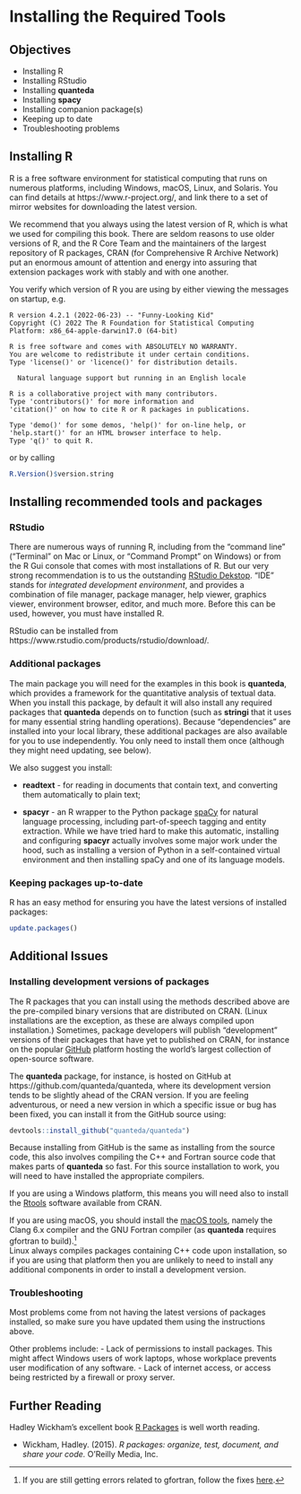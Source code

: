 # Installing the Required Tools {#sec-appendix-installing}

## Objectives

-   Installing R
-   Installing RStudio
-   Installing **quanteda**
-   Installing **spacy**
-   Installing companion package(s)
-   Keeping up to date
-   Troubleshooting problems

## Installing R

R is a free software environment for statistical computing that runs on numerous platforms, including Windows, macOS, Linux, and Solaris. You can find details at https://www.r-project.org/, and link there to a set of mirror websites for downloading the latest version.

We recommend that you always using the latest version of R, which is what we used for compiling this book. There are seldom reasons to use older versions of R, and the R Core Team and the maintainers of the largest repository of R packages, CRAN (for Comprehensive R Archive Network) put an enormous amount of attention and energy into assuring that extension packages work with stably and with one another.

You verify which version of R you are using by either viewing the messages on startup, e.g.

    R version 4.2.1 (2022-06-23) -- "Funny-Looking Kid"
    Copyright (C) 2022 The R Foundation for Statistical Computing
    Platform: x86_64-apple-darwin17.0 (64-bit)

    R is free software and comes with ABSOLUTELY NO WARRANTY.
    You are welcome to redistribute it under certain conditions.
    Type 'license()' or 'licence()' for distribution details.

      Natural language support but running in an English locale

    R is a collaborative project with many contributors.
    Type 'contributors()' for more information and
    'citation()' on how to cite R or R packages in publications.

    Type 'demo()' for some demos, 'help()' for on-line help, or
    'help.start()' for an HTML browser interface to help.
    Type 'q()' to quit R.

or by calling

```r
R.Version()$version.string
```

## Installing recommended tools and packages

### RStudio

There are numerous ways of running R, including from the "command line" ("Terminal" on Mac or Linux, or "Command Prompt" on Windows) or from the R Gui console that comes with most installations of R. But our very strong recommendation is to us the outstanding [RStudio Dekstop](https://www.rstudio.com/products/rstudio/). "IDE" stands for *integrated development environment*, and provides a combination of file manager, package manager, help viewer, graphics viewer, environment browser, editor, and much more. Before this can be used, however, you must have installed R.

RStudio can be installed from https://www.rstudio.com/products/rstudio/download/.

### Additional packages

The main package you will need for the examples in this book is **quanteda**, which provides a framework for the quantitative analysis of textual data. When you install this package, by default it will also install any required packages that **quanteda** depends on to function (such as **stringi** that it uses for many essential string handling operations). Because "dependencies" are installed into your local library, these additional packages are also available for you to use independently. You only need to install them once (although they might need updating, see below).

We also suggest you install:

-   **readtext** - for reading in documents that contain text, and converting them automatically to plain text;

-   **spacyr** - an R wrapper to the Python package [spaCy](https://spacy.io) for natural language processing, including part-of-speech tagging and entity extraction. While we have tried hard to make this automatic, installing and configuring **spacyr** actually involves some major work under the hood, such as installing a version of Python in a self-contained virtual environment and then installing spaCy and one of its language models.

### Keeping packages up-to-date

R has an easy method for ensuring you have the latest versions of installed packages:

```r
update.packages()
```

## Additional Issues

### Installing development versions of packages

The R packages that you can install using the methods described above are the pre-compiled binary versions that are distributed on CRAN. (Linux installations are the exception, as these are always compiled upon installation.) Sometimes, package developers will publish "development" versions of their packages that have yet to published on CRAN, for instance on the popular [GitHub](https://github.com) platform hosting the world's largest collection of open-source software.

The **quanteda** package, for instance, is hosted on GitHub at https://github.com/quanteda/quanteda, where its development version tends to be slightly ahead of the CRAN version. If you are feeling adventurous, or need a new version in which a specific issue or bug has been fixed, you can install it from the GitHub source using:

```r
devtools::install_github("quanteda/quanteda") 
```

Because installing from GitHub is the same as installing from the source code, this also involves compiling the C++ and Fortran source code that makes parts of **quanteda** so fast. For this source installation to work, you will need to have installed the appropriate compilers.

If you are using a Windows platform, this means you will need also to install the [Rtools](https://CRAN.R-project.org/bin/windows/Rtools/) software available from CRAN.

If you are using macOS, you should install the [macOS tools](https://cran.r-project.org/bin/macosx/tools/), namely the Clang 6.x compiler and the GNU Fortran compiler (as **quanteda** requires gfortran to build).[^29-appendix-installation-1]\
Linux always compiles packages containing C++ code upon installation, so if you are using that platform then you are unlikely to need to install any additional components in order to install a development version.

[^29-appendix-installation-1]: If you are still getting errors related to gfortran, follow the fixes [here](https://thecoatlessprofessor.com/programming/rcpp-rcpparmadillo-and-os-x-mavericks--lgfortran-and--lquadmath-error/).

### Troubleshooting

Most problems come from not having the latest versions of packages installed, so make sure you have updated them using the instructions above.

Other problems include: - Lack of permissions to install packages. This might affect Windows users of work laptops, whose workplace prevents user modification of any software. - Lack of internet access, or access being restricted by a firewall or proxy server.

## Further Reading

Hadley Wickham's excellent book [R Packages](http://r-pkgs.had.co.nz/) is well worth reading.

-   Wickham, Hadley. (2015). *R packages: organize, test, document, and share your code.* O'Reilly Media, Inc.
